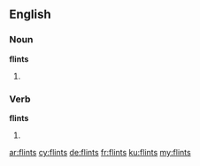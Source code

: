 ==English==

===Noun===
'''flints'''

# {{plural of|flint}}

===Verb===
'''flints'''

# {{third-person singular of|flint}}

[[ar:flints]]
[[cy:flints]]
[[de:flints]]
[[fr:flints]]
[[ku:flints]]
[[my:flints]]